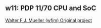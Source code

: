 == w11: PDP 11/70 CPU and SoC ==

[https://github.com/wfjm/w11 Walter F.J. Mueller (wfjm) Original project]
